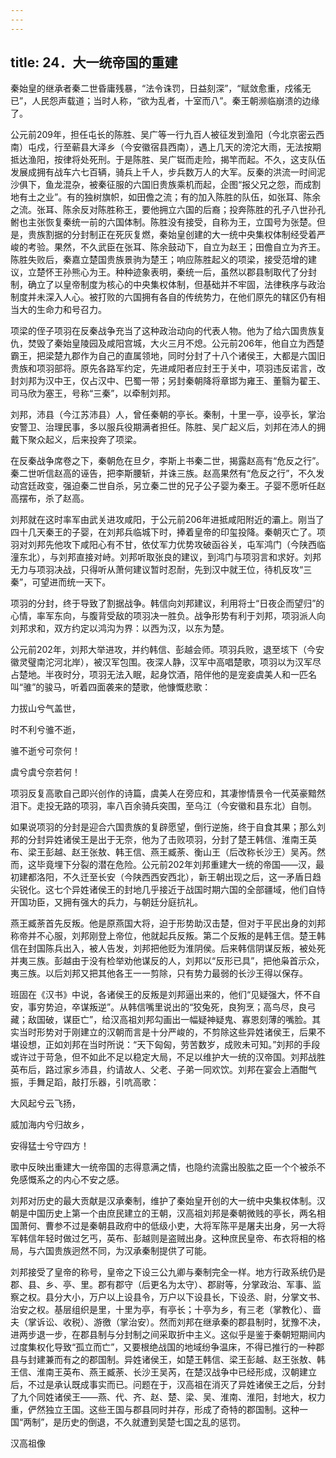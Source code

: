 ```yaml
---
---
---
```

title: 24．大一统帝国的重建
---




秦始皇的继承者秦二世昏庸残暴，“法令诛罚，日益刻深”，“赋敛愈重，戍徭无已”，人民怨声载道；当时人称，“欲为乱者，十室而八”。秦王朝濒临崩溃的边缘了。

公元前209年，担任屯长的陈胜、吴广等一行九百人被征发到渔阳（今北京密云西南）屯戍，行至蕲县大泽乡（今安徽宿县西南），遇上几天的滂沱大雨，无法按期抵达渔阳，按律将处死刑。于是陈胜、吴广铤而走险，揭竿而起。不久，这支队伍发展成拥有战车六七百辆，骑兵上千人，步兵数万人的大军。反秦的洪流一时间泥沙俱下，鱼龙混杂，被秦征服的六国旧贵族乘机而起，企图“报父兄之怨，而成割地有土之业”。有的独树旗帜，如田儋之流；有的加入陈胜的队伍，如张耳、陈余之流。张耳、陈余反对陈胜称王，要他拥立六国的后裔；投奔陈胜的孔子八世孙孔鲋也主张恢复秦统一前的六国体制。陈胜没有接受，自称为王，立国号为张楚。但是，贵族割据的分封制正在死灰复燃，秦始皇创建的大一统中央集权体制经受着严峻的考验。果然，不久武臣在张耳、陈余鼓动下，自立为赵王；田儋自立为齐王。陈胜失败后，秦嘉立楚国贵族景驹为楚王；响应陈胜起义的项梁，接受范增的建议，立楚怀王孙熊心为王。种种迹象表明，秦统一后，虽然以郡县制取代了分封制，确立了以皇帝制度为核心的中央集权体制，但基础并不牢固，法律秩序与政治制度并未深入人心。被打败的六国拥有各自的传统势力，在他们原先的辖区仍有相当大的生命力和号召力。

项梁的侄子项羽在反秦战争充当了这种政治动向的代表人物。他为了给六国贵族复仇，焚毁了秦始皇陵园及咸阳宫城，大火三月不熄。公元前206年，他自立为西楚霸王，把梁楚九郡作为自己的直属领地，同时分封了十八个诸侯王，大都是六国旧贵族和项羽部将。原先各路军约定，先进咸阳者应封王于关中，项羽违反诺言，改封刘邦为汉中王，仅占汉中、巴蜀一带；另封秦朝降将章邯为雍王、董翳为翟王、司马欣为塞王，号称“三秦”，以牵制刘邦。

刘邦，沛县（今江苏沛县）人，曾任秦朝的亭长。秦制，十里一亭，设亭长，掌治安警卫、治理民事，多以服兵役期满者担任。陈胜、吴广起义后，刘邦在沛人的拥戴下聚众起义，后来投奔了项梁。

在反秦战争席卷之下，秦朝危在旦夕，李斯上书秦二世，揭露赵高有“危反之行”。秦二世听信赵高的诬告，把李斯腰斩，并诛三族。赵高果然有“危反之行”，不久发动宫廷政变，强迫秦二世自杀，另立秦二世的兄子公子婴为秦王。子婴不愿听任赵高摆布，杀了赵高。

刘邦就在这时率军由武关进攻咸阳，于公元前206年进抵咸阳附近的灞上。刚当了四十几天秦王的子婴，在刘邦兵临城下时，捧着皇帝的印玺投降。秦朝灭亡了。项羽对刘邦先他攻下咸阳心有不甘，依仗军力优势攻破函谷关，屯军鸿门（今陕西临潼东北），与刘邦直接对峙。刘邦听取张良的建议，到鸿门与项羽言和求好。刘邦无力与项羽决战，只得听从萧何建议暂时忍耐，先到汉中就王位，待机反攻“三秦”，可望进而统一天下。

项羽的分封，终于导致了割据战争。韩信向刘邦建议，利用将士“日夜企而望归”的心情，率军东向，与腹背受敌的项羽决一胜负。战争形势有利于刘邦，项羽派人向刘邦求和，双方约定以鸿沟为界：以西为汉，以东为楚。

公元前202年，刘邦大举进攻，并约韩信、彭越会师。项羽兵败，退至垓下（今安徽灵璧南沱河北岸），被汉军包围。夜深人静，汉军中高唱楚歌，项羽以为汉军尽占楚地。半夜时分，项羽无法入眠，起身饮酒，陪伴他的是宠妾虞美人和一匹名叫“骓”的骏马，听着四面袭来的楚歌，他慷慨悲歌：

力拔山兮气盖世，

时不利兮骓不逝，

骓不逝兮可奈何！

虞兮虞兮奈若何！

项羽反复高歌自己即兴创作的诗篇，虞美人在旁应和，其凄惨情景令一代英豪黯然泪下。走投无路的项羽，率八百余骑兵突围，至乌江（今安徽和县东北）自刎。

如果说项羽的分封是迎合六国贵族的复辟愿望，倒行逆施，终于自食其果；那么刘邦的分封异姓诸侯王是出于无奈，他为了击败项羽，分封了楚王韩信、淮南王英布、梁王彭越、赵王张敖、韩王信、燕王臧荼、衡山王（后改称长沙王）吴芮。然而，这毕竟埋下分裂的潜在危险。公元前202年刘邦重建大一统的帝国——汉，最初建都洛阳，不久迁至长安（今陕西西安西北），新王朝出现之后，这一矛盾日趋尖锐化。这七个异姓诸侯王的封地几乎接近于战国时期六国的全部疆域，他们自恃开国功臣，又拥有强大的兵力，与朝廷分庭抗礼。

燕王臧荼首先反叛。他是原燕国大将，迫于形势助汉击楚，但对于平民出身的刘邦称帝并不心服，刘邦刚登上帝位，他就起兵反叛。第二个反叛的是韩王信。楚王韩信在封国陈兵出入，被人告发，刘邦把他贬为淮阴侯。后来韩信阴谋反叛，被处死并夷三族。彭越由于没有检举劝他谋反的人，刘邦以“反形已具”，把他枭首示众，夷三族。以后刘邦又把其他各王一一剪除，只有势力最弱的长沙王得以保存。

班固在《汉书》中说，各诸侯王的反叛是刘邦逼出来的，他们“见疑强大，怀不自安，事穷势迫，卒谋叛逆”。从韩信嘴里说出的“狡兔死，良狗烹；高鸟尽，良弓藏；敌国破，谋臣亡”，给汉高祖刘邦勾画出一幅疑神疑鬼、寡恩刻薄的嘴脸。其实当时形势对于刚建立的汉朝而言是十分严峻的，不剪除这些异姓诸侯王，后果不堪设想，正如刘邦在当时所说：“天下匈匈，劳苦数岁，成败未可知。”刘邦的手段或许过于苛急，但不如此不足以稳定大局，不足以维护大一统的汉帝国。刘邦战胜英布后，路过家乡沛县，约请故人、父老、子弟一同欢饮。刘邦在宴会上酒酣气振，手舞足蹈，敲打乐器，引吭高歌：

大风起兮云飞扬，

威加海内兮归故乡，

安得猛士兮守四方！

歌中反映出重建大一统帝国的志得意满之情，也隐约流露出股肱之臣一个个被杀不免感慨系之的内心不安之感。

刘邦对历史的最大贡献是汉承秦制，维护了秦始皇开创的大一统中央集权体制。汉朝是中国历史上第一个由庶民建立的王朝，汉高祖刘邦是秦朝微贱的亭长，两名相国萧何、曹参不过是秦朝县政府中的低级小吏，大将军陈平是屠夫出身，另一大将军韩信年轻时做过乞丐，英布、彭越则是盗贼出身。这种庶民皇帝、布衣将相的格局，与六国贵族迥然不同，为汉承秦制提供了可能。

刘邦接受了皇帝的称号，皇帝之下设三公九卿与秦制完全一样。地方行政系统仍是郡、县、乡、亭、里。郡有郡守（后更名为太守）、郡尉等，分掌政治、军事、监察之权。县分大小，万户以上设县令，万户以下设县长，下设丞、尉，分掌文书、治安之权。基层组织是里，十里为亭，有亭长；十亭为乡，有三老（掌教化）、啬夫（掌诉讼、收税）、游徼（掌治安）。然而刘邦在继承秦的郡县制时，犹豫不决，进两步退一步，在郡县制与分封制之间采取折中主义。这似乎是鉴于秦朝短期间内过度集权化导致“孤立而亡”，又要根绝战国的地域纷争温床，不得已推行的一种郡县与封建兼而有之的郡国制。异姓诸侯王，如楚王韩信、梁王彭越、赵王张敖、韩王信、淮南王英布、燕王臧荼、长沙王吴芮，在楚汉战争中已经形成，汉朝建立后，不过是承认既成事实而已。问题在于，汉高祖在消灭了异姓诸侯王之后，分封了九个同姓诸侯王——燕、代、齐、赵、楚、梁、吴、淮南、淮阳，封地大，权力重，俨然独立王国。这些王国与郡县同时并存，形成了奇特的郡国制。这种一国“两制”，是历史的倒退，不久就遭到吴楚七国之乱的惩罚。



汉高祖像
